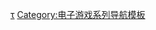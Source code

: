 {{navbox
| name = 侠盗猎车手IV
| title = [[侠盗猎车手IV]]
| state = {{{state|}}}
| bodyclass = hlist

| group1 = 合集
| list1 =
* [[俠盜獵車手：自由城之章|自由城之章]]
** [[俠盜獵車手：失落與詛咒|失落與詛咒]]
** [[俠盜獵車手：夜生活之曲|夜生活之曲]]

| group2 = 内容
| list2 =
* [[侠盗猎车手IV原声带|原声带]]
* [[对侠盗猎车手IV的争议|争议]]
* [[侠盗猎车手IV的营销|营销]]
* [[侠盗猎车手IV角色列表|角色]]
** [[尼克·本立克]]

| group3 = 相关
| list3 =
* [[Rockstar North]]
* [[Rockstar Games]]
* [[Take-Two Interactive]]
* [[莱斯利·本泽斯]]
* [[丹·豪瑟]]
* [[RAGE引擎|Rockstar高级游戏引擎]]
* [[Euphoria]]
* [[Bullet]]

| below =
* '''{{Icon|Category}} [[:Category:俠盜獵車手IV|分类]]'''

}}<noinclude>
{{collapsible option}}

{{DEFAULTSORT:Grand Theft Auto 4}}
[[Category:俠盜獵車手IV|τ]]
[[Category:电子游戏系列导航模板]]
</noinclude>